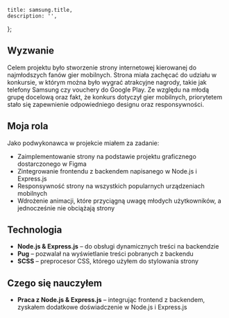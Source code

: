
	title: samsung.title,
	description: '',
};

<CaseStudyHeading
	title={samsung.title}
	company={samsung.company}
	img={samsung.imgHero}
  date={samsung.date}
/>

## Wyzwanie

Celem projektu było stworzenie strony internetowej kierowanej do najmłodszych fanów gier mobilnych. Strona miała zachęcać do udziału w konkursie, w którym można było wygrać atrakcyjne nagrody, takie jak telefony Samsung czy vouchery do Google Play. Ze względu na młodą grupę docelową oraz fakt, że konkurs dotyczył gier mobilnych, priorytetem stało się zapewnienie odpowiedniego designu oraz responsywności.

## Moja rola

Jako podwykonawca w projekcie miałem za zadanie:

- Zaimplementowanie strony na podstawie projektu graficznego dostarczonego w Figma
- Zintegrowanie frontendu z backendem napisanego w Node.js i Express.js
- Responsywność strony na wszystkich popularnych urządzeniach mobilnych
- Wdrożenie animacji, które przyciągną uwagę młodych użytkowników, a jednocześnie nie obciążają strony

## Technologia

- **Node.js & Express.js** – do obsługi dynamicznych treści na backendzie
- **Pug** – pozwalał na wyświetlanie treści pobranych z backendu
- **SCSS** – preprocesor CSS, którego użyłem do stylowania strony

## Czego się nauczyłem

- **Praca z Node.js & Express.js** – integrując frontend z backendem, zyskałem dodatkowe doświadczenie w Node.js i Express.js

<CaseStudyProjects projectId={samsung.id} />
